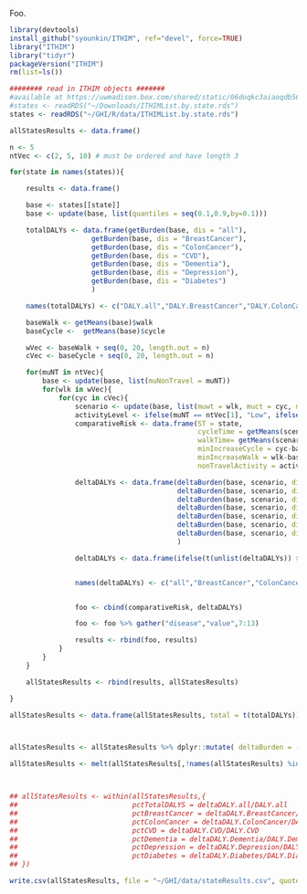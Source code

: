 Foo.
```r
library(devtools)
install_github("syounkin/ITHIM", ref="devel", force=TRUE)
library("ITHIM")
library("tidyr")
packageVersion("ITHIM")
rm(list=ls())

######## read in ITHIM objects #######
#available at https://uwmadison.box.com/shared/static/06doqkc3aiaoqdb569r7si1vthlyvgu9.rds
#states <- readRDS("~/Downloads/ITHIMList.by.state.rds")
states <- readRDS("~/GHI/R/data/ITHIMList.by.state.rds")

allStatesResults <- data.frame()

n <- 5
ntVec <- c(2, 5, 10) # must be ordered and have length 3

for(state in names(states)){

    results <- data.frame()

    base <- states[[state]]
    base <- update(base, list(quantiles = seq(0.1,0.9,by=0.1)))

    totalDALYs <- data.frame(getBurden(base, dis = "all"),
                    getBurden(base, dis = "BreastCancer"),
                    getBurden(base, dis = "ColonCancer"),
                    getBurden(base, dis = "CVD"),
                    getBurden(base, dis = "Dementia"),
                    getBurden(base, dis = "Depression"),
                    getBurden(base, dis = "Diabetes")
                    )

    names(totalDALYs) <- c("DALY.all","DALY.BreastCancer","DALY.ColonCancer","DALY.CVD","DALY.Dementia","DALY.Depression","DALY.Diabetes")

    baseWalk <- getMeans(base)$walk
    baseCycle <-  getMeans(base)$cycle

    wVec <- baseWalk + seq(0, 20, length.out = n)
    cVec <- baseCycle + seq(0, 20, length.out = n)

    for(muNT in ntVec){
        base <- update(base, list(muNonTravel = muNT))
        for(wlk in wVec){
            for(cyc in cVec){
                scenario <- update(base, list(muwt = wlk, muct = cyc, muNonTravel = muNT))
                activityLevel <- ifelse(muNT == ntVec[1], "Low", ifelse(muNT == ntVec[2], "Medium", ifelse(muNT == ntVec[3], "High", NA)))
                comparativeRisk <- data.frame(ST = state,
                                              cycleTime = getMeans(scenario)$cycle,
                                              walkTime= getMeans(scenario)$walk,
                                              minIncreaseCycle = cyc-baseCycle,
                                              minIncreaseWalk = wlk-baseWalk,
                                              nonTravelActivity = activityLevel)

                deltaDALYs <- data.frame(deltaBurden(base, scenario, dis = "all"),
                                         deltaBurden(base, scenario, dis = "BreastCancer"),
                                         deltaBurden(base, scenario, dis = "ColonCancer"),
                                         deltaBurden(base, scenario, dis = "CVD"),
                                         deltaBurden(base, scenario, dis = "Dementia"),
                                         deltaBurden(base, scenario, dis = "Depression"),
                                         deltaBurden(base, scenario, dis = "Diabetes")
                                         )

                deltaDALYs <- data.frame(ifelse(t(unlist(deltaDALYs)) > 0, 0, deltaDALYs))


                names(deltaDALYs) <- c("all","BreastCancer","ColonCancer","CVD","Dementia","Depression","Diabetes")


                foo <- cbind(comparativeRisk, deltaDALYs)

                foo <- foo %>% gather("disease","value",7:13)

                results <- rbind(foo, results)
            }
        }
    }

    allStatesResults <- rbind(results, allStatesResults)

}

allStatesResults <- data.frame(allStatesResults, total = t(totalDALYs))



allStatesResults <- allStatesResults %>% dplyr::mutate( deltaBurden = -value, pctReduction = -100*value/total)

allStatesResults <- melt(allStatesResults[,!names(allStatesResults) %in% c("value","total")], id =c("ST","cycleTime","walkTime","minIncreaseCycle","minIncreaseWalk","nonTravelActivity","disease"))



## allStatesResults <- within(allStatesResults,{
##                            pctTotalDALYS = deltaDALY.all/DALY.all
##                            pctBreastCancer = deltaDALY.BreastCancer/DALY.BreastCancer
##                            pctColonCancer = deltaDALY.ColonCancer/DALY.ColonCancer
##                            pctCVD = deltaDALY.CVD/DALY.CVD
##                            pctDementia = deltaDALY.Dementia/DALY.Dementia
##                            pctDepression = deltaDALY.Depression/DALY.Depression
##                            pctDiabetes = deltaDALY.Diabetes/DALY.Diabetes
## })

write.csv(allStatesResults, file = "~/GHI/data/stateResults.csv", quote = FALSE, row.names = FALSE)
```
